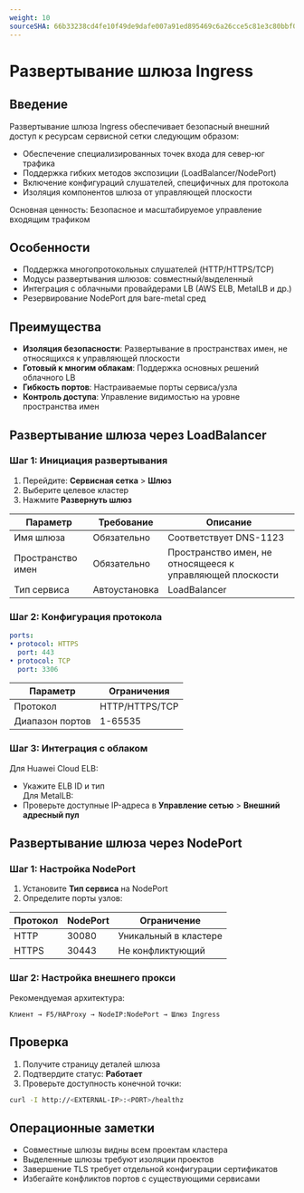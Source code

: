```yaml
---
weight: 10
sourceSHA: 66b33238cd4fe10f49de9dafe007a91ed895469c6a26cce5c81e3c80bbf0cdbe
---
```


# Развертывание шлюза Ingress

## Введение

Развертывание шлюза Ingress обеспечивает безопасный внешний доступ к ресурсам сервисной сетки следующим образом:

- Обеспечение специализированных точек входа для север-юг трафика
- Поддержка гибких методов экспозиции (LoadBalancer/NodePort)
- Включение конфигураций слушателей, специфичных для протокола
- Изоляция компонентов шлюза от управляющей плоскости

Основная ценность: Безопасное и масштабируемое управление входящим трафиком

## Особенности

- Поддержка многопротокольных слушателей (HTTP/HTTPS/TCP)
- Модусы развертывания шлюзов: совместный/выделенный
- Интеграция с облачными провайдерами LB (AWS ELB, MetalLB и др.)
- Резервирование NodePort для bare-metal сред

## Преимущества

- **Изоляция безопасности**: Развертывание в пространствах имен, не относящихся к управляющей плоскости
- **Готовый к многим облакам**: Поддержка основных решений облачного LB
- **Гибкость портов**: Настраиваемые порты сервиса/узла
- **Контроль доступа**: Управление видимостью на уровне пространства имен

## Развертывание шлюза через LoadBalancer

### Шаг 1: Инициация развертывания

1. Перейдите: **Сервисная сетка** > **Шлюз**
2. Выберите целевое кластер
3. Нажмите **Развернуть шлюз**

| Параметр    | Требование | Описание                   |
| ------------ | ----------- | --------------------------- |
| Имя шлюза   | Обязательно  | Соответствует DNS-1123     |
| Пространство имен | Обязательно  | Пространство имен, не относящееся к управляющей плоскости |
| Тип сервиса  | Автоустановка | LoadBalancer                |

### Шаг 2: Конфигурация протокола

```yaml
ports:
• protocol: HTTPS 
  port: 443
• protocol: TCP
  port: 3306
```

| Параметр  | Ограничения    |
| ---------- | -------------- |
| Протокол   | HTTP/HTTPS/TCP |
| Диапазон портов | 1-65535        |

### Шаг 3: Интеграция с облаком

Для Huawei Cloud ELB:

- Укажите ELB ID и тип\
  Для MetalLB:
- Проверьте доступные IP-адреса в **Управление сетью** > **Внешний адресный пул**

## Развертывание шлюза через NodePort

### Шаг 1: Настройка NodePort

1. Установите **Тип сервиса** на NodePort
2. Определите порты узлов:

| Протокол | NodePort | Ограничение          |
| -------- | -------- | ------------------- |
| HTTP     | 30080    | Уникальный в кластере |
| HTTPS    | 30443    | Не конфликтующий      |

### Шаг 2: Настройка внешнего прокси

Рекомендуемая архитектура:

```
Клиент → F5/HAProxy → NodeIP:NodePort → Шлюз Ingress
```

## Проверка

1. Получите страницу деталей шлюза
2. Подтвердите статус: **Работает**
3. Проверьте доступность конечной точки:

```bash
curl -I http://<EXTERNAL-IP>:<PORT>/healthz
```

## Операционные заметки

- Совместные шлюзы видны всем проектам кластера
- Выделенные шлюзы требуют изоляции проектов
- Завершение TLS требует отдельной конфигурации сертификатов
- Избегайте конфликтов портов с существующими сервисами
